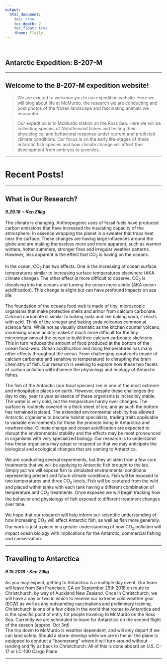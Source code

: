 ```yaml
---
output: 
  html_document:
    toc: true
    toc_depth: 2
    toc_float: true
    theme: flatly
---
```


<br>

## Antarctic Expedition: B-207-M

***

## Welcome to the B-207-M expedition website!

> We are exicted to welcome you to our expedition website. Here we will blog about life at McMurdo, the research we are conducting and post photos of the frozen landscape and fascinating animals we encounter. 

> Our expedtion is to McMurdo station on the Ross Sea. Here we will be collecting species of *Notothenioid* fishes and testing their physiological and behavioral response under current and predicted climate conditions. Our focus is on the early life-stages of these antarctic fish species and how climate change will affect their development from embryos to juveniles. 

***

# Recent Posts!

***
## What is Our Research?
####  *9.29.18 ~ Ken Zillig*
The climate is changing. Anthropogenic uses of fossil fuels have produced carbon emissions that have increased the insulating capacity of the atmosphere. In essence wrapping the planet in a sweater that traps heat near the surface. These changes are having large influences around the globe and are making themselves more and more apparent, such as warmer winters, hotter summers, stronger fires and irregular weather patterns. However, less apparent is the effect that CO~2~ is having on the oceans.  
<br>
In the ocean, CO~2~ has two effects. One is the increasing of ocean surface temperatures similar to increasing surface temperatures elsewhere (AKA climate change). The other effect is more difficult to observe. CO~2~ is dissolving into the oceans and turning the ocean more acidic (AKA ocean acidification). This change is slight but can have profound impacts on sea life.  
<br>
The foundation of the oceans food web is made of tiny, microscopic organisms that make protective shells and armor from calcium carbonate. Calcium carbonate is similar to baking soda and like baking soda, it reacts with acid. Think of the vinegar and baking soda volcanos common at science fairs. While not as visually dramatic as the kitchen counter volcano, increasing ocean acidity makes it much more difficult for the tiny microorganisms of the ocean to build their calcium carbonate skeletons. This in turn reduces the amount of food produced at the bottom of the ocean food-web. Ocean acidification and rising temperatures has many other effects throughout the ocean. From challenging coral reefs (made of calcium carbonate and sensitive to temperature) to disrupting the brain chemistry of fish. Our research is seeking to explore how these two facets of carbon pollution will influence the physiology and ecology of Antarctic fishes.  
<br>
The fish of the Antarctic (our focal species) live in one of the most extreme and inhospitable places on earth. However, despite these challenges the day to day, year to year existence of these organisms is incredibly stable. The water is very cold, but the temperature hardly ever changes. The surface is routinely covered in a thick sheet of ice, and as such the bottom has remained isolated. The extended environmental stability has allowed Antarctic organisms to become habitat specialists, trading traits applicable to variable environments for those the promote living in Antarctica and nowhere else. Climate change and ocean acidification are expected to disrupt the environmental stability and the effects may be most pronounced in organisms with very specialized biology. Our research is to understand how these organisms may adapt or respond so that we may anticipate the biological and ecological changes that are coming to Antarctica.  
<br>
We are conducting several experiments, but they all stem from a few core treatments that we will be applying to Antarctic fish brought to the lab. Simply put we will expose fish to simulated environmental conditions representing present and future climate conditions. Fish will be exposed to two temperatures and three CO~2~ levels. Fish will be captured from the wild and placed within tanks with each tank having a different combination of temperature and CO~2~ treatments. Once exposed we will begin tracking how the behavior and physiology of fish exposed to different treatment changes over time.  
<br>
We hope that our research will help inform our scientific understanding of how increasing CO~2~ will affect Antarctic fish, as well as fish more generally. Our work is just a piece in a greater understanding of how CO~2~ pollution will impact ocean biology with implications for the Antarctic, commercial fishing and conservation.  


***




## Travelling to Antarctica
#### *9.15.2018 - Ken Zillig*
As you may expect, getting to Antarctica is a multiple day event. Our team will leave from San Francisco, CA on September 29th 2018 on route to Christchurch, by way of Auckland New Zealand. Once in Christchurch, we will have a day or two in which to receive our extreme cold weather gear (ECW) as well as any outstanding vaccinations and preliminary training. Christchurch is one of a few cities in the world that routes to Antarctica and is the specific point of entry for people traveling to McMurdo on the Ross Sea. Currently we are scheduled to leave for Antarctica on the second flight of the season (approx. Oct 3rd)
<br>
The trip down to McMurdo is weather dependent, and will only depart if we can land safely. Should a storm develop while we are in the air the plane is equipped to conduct a “boomerang” where it will turn around without landing and fly us back to Christchurch. All of this is done aboard an U.S. C-17 or LC-130 Cargo Plane.  

***
